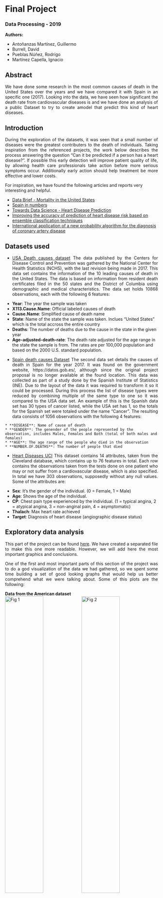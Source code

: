 # Final Project
### Data Processing - 2019

**Authors:**

* Antoñanzas Martínez, Guillermo
* Burrell, David
* Pueblas Núñez, Rodrigo
* Martínez Capella, Ignacio

## Abstract

<div style="text-align: justify">
We have done some research in the most common causes of death in the United States over the years and we have compared it with Spain in an specific one (2017). Looking into the data, we have seen how significant the death rate from cardiovascular diseases is and we have done an analysis of a public Dataset to try to create  amodel that predict this kind of heart diseases.
</div>

## Introduction

<div style="text-align: justify">
During the exploration of the datasets, it was seen that a small number of diseases were the greatest contributers to the death of individuals. Taking inspiration from the referenced projects, the work below describes the process answering the question "Can it be predicted if a person has a heart disease?". If possible this early detection will improve patient quality of life, by allowing health care professionals take action before more serious symptoms occur. Additionally early action should help treatment be more effective and lower costs.
</div>

For inspiration, we have found the following articles and reports very interesting and helpful. 

* [Data Brief - Mortality in the United States](https://www.cdc.gov/nchs/products/databriefs/db328.htm)
* [Spain in numbers](https://www.ine.es/prodyser/espa_cifras/2018/34/)
* [Towards Data Science - Heart Disease Prediction
](https://towardsdatascience.com/heart-disease-prediction-73468d630cfc)
* [Improving the accuracy of prediction of heart disease risk based on ensemble classification techniques](https://www.sciencedirect.com/science/article/pii/S235291481830217X)
* [International application of a new probability algorithm for the diagnosis of coronary artery disease](https://www.sciencedirect.com/science/article/abs/pii/0002914989905249)
  
## Datasets used

<div style="text-align: justify">
* [USA Death causes dataset](https://catalog.data.gov/dataset/age-adjusted-death-rates-for-the-top-10-leading-causes-of-death-united-states-2013/resource/0e603f1d-31bf-4809-8f10-a994b305b379)
The data published by the Centers for Disease Control and Prevention was gathered by the National Center for Health Statistics (NCHS), with the last revision being made in 2017. This data set contains the information of the 10 leading causes of death in the United States. The data is based on information from resident death certificates filed in the 50 states and the District of Columbia using demographic and medical characteristics. The data set holds 10868 observations, each with the following 6 features:
</div>

  * **Year**: The year the sample was taken
  * **X113.Cause.Name**: Official labeled causes of death
  * **Cause.Name**: Simplified cause of death name
  * **State**: Name of the state the sample was taken. Inclues "United States" which is the total accross the entire country
  * **Deaths**: The number of deaths due to the cause in the state in the given year
  * **Age-adjusted-death-rate**: The death rate adjusted for the age range in the state the sample is from. The rates are per 100,000 population and based on the 2000 U.S. standard population.

<div style="text-align: justify">  
* [Spain death causes Dataset](https://datos.gob.es/es/catalogo/ea0010587-defunciones-por-causas-lista-reducida-sexo-y-edad-nacional-estadistica-de-defunciones-segun-la-causa-de-muerte-identificador-api-t15-p417-a2017-l0-01001-px)
The second data set details the causes of death in Spain for the year 2017. It was found on the  government website, https://datos.gob.es/, although since the original project proposal is no longer available at the found location. This data was collected as  part of a study done by the Spanish Institute of Statistics (INE). Due to the layout of the data it was required to transform it so it could be processed. During this process the list of disease types were reduced by combining multiple of the same type to one so it was compared to the USA data set. An example of this is the Spanish data set has 30 types of cancer listed, while the USA set has 1, so the totals for the Spanish set were totaled under the name “Cancer”. The resulting data consists of 1056 observations with the following 4 features:
</div>

	* **DISEASE**: Name of cause of death
	* **GENDER**: The genender of the people represented by the observation, includes Males, Females and Both (total of both males and females)
	* **AGE**: The age range of the people who died in the observation
	* **NUMBER.OF.DEATHS**: The number of people that died

<div style="text-align: justify">
* [Heart Diseases UCI](https://www.kaggle.com/ronitf/heart-disease-uci) 
This dataset contains 14 attributes, taken from the Cleveland database, which contains up to 76 features in total. Each row contains the observations taken from the tests done on one patient who may or not suffer from a cardiovascular disease, which is also specified.
In total we have 303 observations, supposedly without any null values. Some of the attributes are:
</div>

  * **Sex**: It's the gender of the individual. (0 = Female, 1 = Male)
  * **Age**: Shows the age of the individual.
  * **CP**: Chest pain type experienced by the individual. (1 = typical angina, 2 = atypical angina, 3 = non-anginal pain, 4 = asymptomatic)
  * **Thalach**: Max heart rate achieved
  * **Target**: Diagnosis of heart disease (angiographic disease status)
  
## Exploratory data analysis

<div style="text-align: justify">
This part of the project can be found [here](https://rguitar96.github.io/data-processes-2019/final-project/analysis). We have created a separated file to make this one more readable. However, we will add here the most important graphics and conclusions.
</div>

<div style="text-align: justify">
One of the first and most important parts of this section of the project was to do a god visualization of the data we had gathered, so we spent some time building a set of good looking graphs that would help us better comprehend what we were talking about. Some of this plots are the following: 
</div>

**Data from the American dataset**<br>
<img src="./img/p1_i1.png" alt="Fig 1" width="50%"><img src="./img/p1_i2.png" alt="Fig 2" width="50%">

**Data from the Spanish dataset**<br>
<img src="./img/p1_i4.png" alt="Fig 4" width="50%"><img src="./img/p1_i3.png" alt="Fig 3" width="50%">

<div style="text-align: justify">
We soon found out that for both countries, one of the top death causes was Cardiovascular Disease, so we decided to focus our atention for the next part in this matter. 
</div>

<div style="text-align: justify">
Whilst working with all the data, we started to test and created a small visualization tool to see the death count for the USA data divided in states and in the different causes.
</div>

<iframe src="https://rguitar96.shinyapps.io/shiny-test/" style="border: 0px solid #AAA; height: 500px" width="100%"></iframe>

## Heart Disease prediction

Once again we have separated the test results from this part to a separate report. 

<div style="text-align: justify">
We analyzed the dataset and found that, as expected, it had the same data structure as the previous reports, that the female demographic was affected more by cardiovascular diseases.
</div>

<img src="./img/p2_i1.png" alt="Fig 4" width="80%">

<div style="text-align: justify">
The next part was analyzing the variables in the model to see which ones were more correlated both to the Target varible and to other ones, so we created this Correlation Matirx.
</div>

<img src="./img/p2_i2.png" alt="Fig 5" width="80%">

<div style="text-align: justify">
For the model, we tested some different methods, like Linear Models, k-Nearest Neighbor, Multi-layered perceptron and Decission Tree. After the training and testing was done and we got the results of all the posible hyperparameter combinations, we got the best model and its results:
</div>

<img src="./img/p2_i3.png" alt="Fig 6" width="80%">

We think that this model did a good job of predicting the Target vaiable and is fitting this context.

## Discussion and Future Work

[TO DO]

  - An analysis of the real world implications of the results, at least one full paragraph (**5 points**)
  - Clear suggestion for directions of future research, at least one full paragraph (**5 points**)

